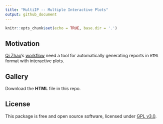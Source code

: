 ```yaml
---
title: "MultiIP -- Multiple Interactive Plots"
output: github_document
---
```


```r
knitr::opts_chunk$set(echo = TRUE, base.dir = '.')
```

## Motivation

[Qi Zhao](https://github.com/likelet)'s [workflow](git.oschina.net/likelet/workflow) need a tool for automatically generating reports in `HTML` format with interactive plots.

## Gallery

Download the **HTML** file in this repo.

## License

This package is free and open source software, licensed under [GPL v3.0](https://github.com/bioinformatist/multiIP/blob/master/LICENSE).